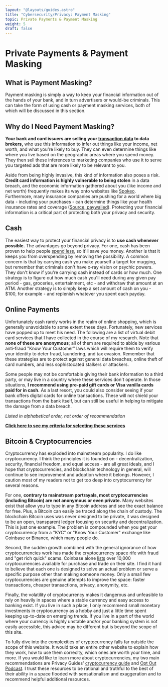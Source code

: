 ```yaml
---
layout: "@layouts/guides.astro"
title: "Cybersecurity/Privacy: Payment Masking"
topic: Private Payments & Payment Masking
weight: 5
draft: false
---
```



# Private Payments & Payment Masking

## What is Payment Masking?

Payment masking is simply a way to keep your financial information out of the hands of your bank, and in turn advertisers or would-be criminals. This can take the form of using cash or payment masking services, both of which will be discussed in this section.

## Why do I Need Payment Masking?

**Your bank and card issuers are selling your [transaction data](https://www.forbes.com/sites/adamtanner/2013/10/17/what-chase-and-other-banks-wont-tell-you-about-selling-your-data/) to data brokers,** who use this information to infer out things like your income, net worth, and what you're likely to buy. They can even determine things like where you live based on the geographic areas where you spend money. They then sell these inferences to marketing companies who use it to serve you targeted ads that are more likely to be relevant to you.

Aside from being highly invasive, this kind of information also poses a risk. **Credit card information is highly vulnerable to being stolen** in a data breach, and the economic information gathered about you (like income and net worth) frequently makes its way onto websites like [Spokeo](https://www.spokeo.com/). Furthermore, many insurance companies are pushing for a world where big data - including your purchases - can determine things like your health insurance rates and coverage ([Source, paywalled](https://www.wsj.com/articles/SB10001424127887323384604578326151014237898)). Protecting your financial information is a critical part of protecting both your privacy and security.

## Cash

The easiest way to protect your financial privacy is to **use cash whenever possible.** The advantages go beyond privacy. For one, cash has been proven to help people [spend less](https://money.com/pay-with-cash-value-of-money-study/), so it'll save you money. Another is that it keeps you from overspending by removing the possibility. A common concern is that by carrying cash you make yourself a target for mugging, but remember that criminals don't have x-ray vision or psychic powers. They don't know if you're carrying cash instead of cards or how much. One strategy is to figure out how much cash you'll need during any given pay period - gas, groceries, entertainment, etc - and withdraw that amount at an ATM. Another strategy is to simply keep a set amount of cash on you - $100, for example - and replenish whatever you spent each payday.

## Online Payments

Unfortunately cash rarely works in the realm of online shopping, which is generally unavoidable to some extent these days. Fortunately, new services have popped up to meet his need. The following are a list of virtual debit card services that I have collected in the course of my research. Note that **none of these are anonymous**; all of them are required to abide by various anti-fraud "Know Your Customer" laws which will require them to verify your identity to deter fraud, laundering, and tax evasion. Remember that these strategies are to protect against general data breaches, online theft of card numbers, and less sophistocated stalkers or attackers.

Some people may not be comfortable giving their bank information to a third party, or may live in a country where these services don't operate. In those situations, **I recommend using pre-paid gift cards or Visa vanilla cards paid for in cash.** As a last resort, you could also consider seeing if your bank offers digital cards for online transactions. These will not shield your transactions from the bank itself, but can still be useful in helping to mitigate the damage from a data breach.

_Listed in alphabetical order, not order of recommendation_

<Criterias data={data} />

**[Click here to see my criteria for selecting these services](/criteria#payment-masking)**

## Bitcoin & Cryptocurrencies

Cryptocurrency has exploded into mainstream popularity. I do like cryptocurrency. I think the principles it is founded on - decentralization, security, financial freedom, and equal access - are all great ideals, and I hope that cryptocurrencies, and blockchain technology in general, will continue to see improvement and adoption where it belongs. However, I caution most of my readers not to get too deep into cryptocurrency for several reasons.

For one, **contrary to mainstream portrayals, most cryptocurrencies (including Bitcoin) are not anonymous or even private.** Many websites exist that allow you to type in any Bitcoin address and see the exact balance for free. Plus, a Bitcoin can easily be traced along the chain of custody. The blockchain Bitcoin uses was never designed to be private, it was designed to be an open, transparent ledger focusing on security and decentralization. This is just one example. The problem is compounded when you get your cryptocurrency from a "KYC" or "Know Your Customer" exchange like Coinbase or Binance, which many people do.

Second, the sudden growth combined with the general ignorance of how cryptocurrencies work has made the cryptocurrency space rife with fraud and "get rich quick" scams. Coinbase alone [lists](https://www.coinbase.com/price) over 10,000 cryptocurrencies available for purchase and trade on their site. I find it hard to believe that each one is designed to solve an actual problem or serve a specific purpose other than making someone money. Only a small few cryptocurrencies are genuine attempts to improve the space: faster transactions, cheaper transactions, privacy, anonymity, etc.

Finally, the volatility of cryptocurrency makes it dangerous and unfeasible to rely on heavily in spaces where a stable currency and easy access to banking exist. If you live in such a place, I only recommend small monetary investments in cryptocurrency as a hobby and just a little time spent keeping up-to-date on emerging trends. If you live in a part of the world where your currency is highly unstable and/or your banking system is not easily accessible, this advice may be different but is beyond the scope of this site.

To fully dive into the complexities of cryptocurrency falls far outside the scope of this website. It would take an entire other website to explain how they work, how to use them correclty, which ones are worth your time, and more. If you would like to learn more about cryptocurrencies, my two main recommendations are Privacy Guides' [cryptocurrency guide](https://www.privacyguides.org/en/advanced/payments/#cryptocurrency) and [Opt Out Podcast](https://optoutpod.com/). I trust these resources to be rational and truthful to the best of their ability in a space flooded with sensationalism and exaggeration and to recommend helpful additional resources.
